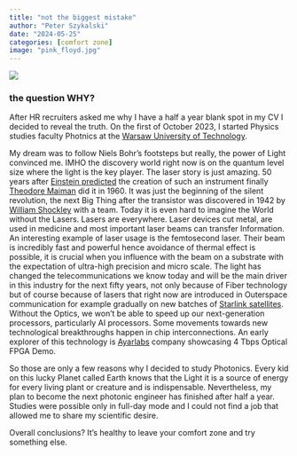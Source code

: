 ```yaml
---
title: "not the biggest mistake"
author: "Peter Szykalski"
date: "2024-05-25"
categories: [comfort zone]
image: "pink_floyd.jpg"
---
```


![](pink_floyd.jpg)

### the question WHY?

After HR recruiters asked me why I have a half a year blank spot in my CV I decided to reveal the truth. On the first of October 2023, I started Physics studies faculty Photnics at the [Warsaw University of Technology](https://eng.pw.edu.pl).

My dream was to follow Niels Bohr's footsteps but really, the power of Light convinced me. IMHO the discovery world right now is on the quantum level size where the light is the key player. The laser story is just amazing. 
50 years after [Einstein predicted](https://www.britannica.com/technology/laser/History) the creation of such an instrument finally [Theodore Maiman](https://en.wikipedia.org/wiki/Laser) did it in 1960. It was just the beginning of the silent revolution, the next Big Thing after the transistor was discovered in 1942  by [William Shockley](https://pl.wikipedia.org/wiki/William_Shockley) with a team. Today it is even hard to imagine the World without the Lasers. Lasers are everywhere. Laser devices cut metal, are used in medicine and most important laser beams can transfer Information. An interesting example of laser usage is the femtosecond laser. Their beam is incredibly fast and powerful hence avoidance of thermal effect is possible, it is crucial when you influence with the beam on a substrate with the expectation of ultra-high precision and micro scale. The light has changed the telecommunications we know today and will be the main driver in this industry for the next fifty years, not only because of Fiber technology but of course because of lasers that right now are introduced in Outerspace communication for example gradually on new batches of [Starlink satellites](https://hackaday.com/2024/02/05/starlinks-inter-satellite-laser-links-are-setting-new-record-with-42-million-gb-per-day). Without the Optics, we won't be able to speed up our next-generation processors, particularly AI processors. Some movements towards new technological breakthroughs happen in chip interconnections. An early explorer of this technology is [Ayarlabs](https://ayarlabs.com) company showcasing 4 Tbps Optical FPGA Demo. 

So those are only a few reasons why I decided to study Photonics. Every kid on this lucky Planet called Earth knows that the Light it is a source of energy for every living plant or creature and is indispensable. Nevertheless, my plan to become the next photonic engineer has finished after half a year. Studies were possible only in full-day mode and I could not find a job that allowed me to share my scientific desire.

Overall conclusions? It's healthy to leave your comfort zone and try something else.
